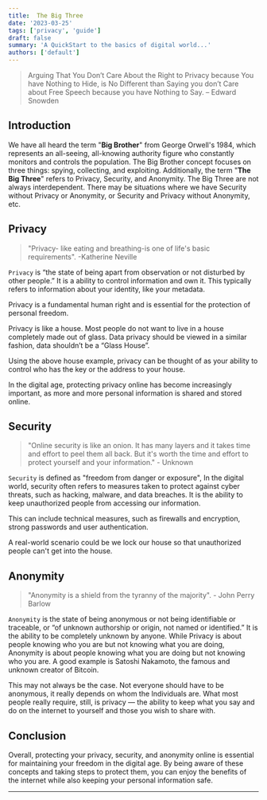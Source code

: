 ---
title:  The Big Three
date: '2023-03-25'
tags: ['privacy', 'guide']
draft: false
summary: 'A QuickStart to the basics of digital world...'
authors: ['default']
---

> Arguing That You Don’t Care About the Right to Privacy because You have Nothing to Hide, is No Different than Saying you don’t Care about Free Speech because you have Nothing to Say. – Edward Snowden

## Introduction

We have all heard the term "**Big Brother**" from George Orwell's 1984, which represents an all-seeing, all-knowing authority figure who constantly monitors and controls the population. The Big Brother concept focuses on three things: spying, collecting, and exploiting. Additionally, the term "**The Big Three**" refers to Privacy, Security, and Anonymity. The Big Three are not always interdependent. There may be situations where we have Security without Privacy or Anonymity, or Security and Privacy without Anonymity, etc.

## Privacy

> "Privacy- like eating and breathing-is one of life's basic requirements". -Katherine Neville

`Privacy` is “the state of being apart from observation or not disturbed by other people.” It is a ability to control information and own it. This typically refers to information about your identity, like your metadata.

Privacy is a fundamental human right and is essential for the protection of personal freedom.

Privacy is like a house. Most people do not want to live in a house completely made out of glass. Data privacy should be viewed in a similar fashion, data shouldn’t be a “Glass House”.

Using the above house example, privacy can be thought of as your ability to control who has the key or the address to your house.

In the digital age, protecting privacy online has become increasingly important, as more and more personal information is shared and stored online.

## Security

> "Online security is like an onion. It has many layers and it takes time and effort to peel them all back. But it's worth the time and effort to protect yourself and your information." - Unknown

`Security`  is defined as "freedom from danger or exposure", In the digital world, security often refers to measures taken to protect against cyber threats, such as hacking, malware, and data breaches. It is the ability to keep unauthorized people from accessing our information.

This can include technical measures, such as firewalls and encryption, strong passwords and user authentication.

A real-world scenario could be we lock our house so that unauthorized people can't get into the house.

## Anonymity

> "Anonymity is a shield from the tyranny of the majority". - John Perry Barlow

`Anonymity`  is the state of being anonymous or not being identifiable or traceable, or “of unknown authorship or origin, not named or identified.” It is the ability to be completely unknown by anyone. While Privacy is about people knowing who you are but not knowing what you are doing, Anonymity is about people knowing what you are doing but not knowing who you are. A good example is Satoshi Nakamoto, the famous and unknown creator of Bitcoin.

This may not always be the case. Not everyone should have to be anonymous, it really depends on whom the Individuals are. What most people really require, still, is privacy — the ability to keep what you say and do on the internet to yourself and those you wish to share with.

## Conclusion

Overall, protecting your privacy, security, and anonymity online is essential for maintaining your freedom in the digital age. By being aware of these concepts and taking steps to protect them, you can enjoy the benefits of the internet while also keeping your personal information safe.

***